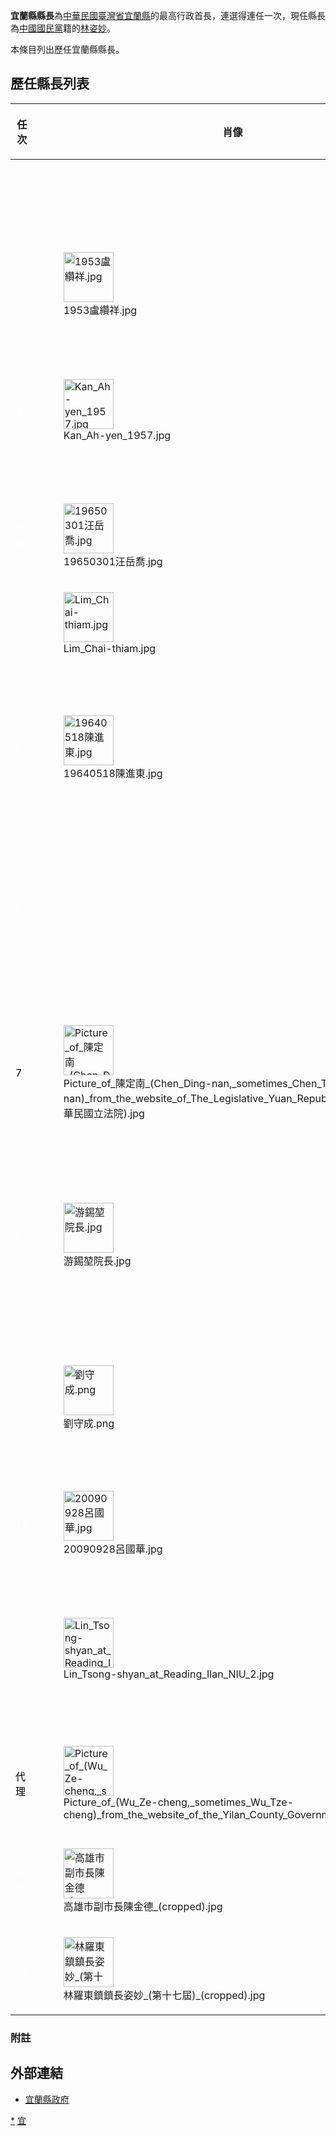{{Political Post
| post            = [[县长|县长]]
| body            = [[宜蘭縣|宜蘭縣]]
| insignia        = Seal of Yilan County.svg
| image           = 林羅東鎮鎮長姿妙 (第十七屆).jpg
| insigniasize    = 120px
| insigniacaption = 宜蘭縣縣徽
| incumbent       = [[林姿妙|林姿妙]]
| incumbentsince  = 2018年12月25日
| inaugural       = [[方家慧|方家慧]]（官派）<br>[[盧纘祥|盧纘祥]]（民選）
| termlength      = 4年，可連任1次
| formation       = 1812年 嘉慶17年
| website         = [http://www.e-land.gov.tw/Default.aspx www.e-land.gov.tw]
}}

'''宜蘭縣縣長'''為[[中華民國|中華民國]][[臺灣省|臺灣省]][[宜蘭縣|宜蘭縣]]的最高行政首長，連選得連任一次，現任縣長為[[中國國民黨|中國國民黨]]籍的[[林姿妙|林姿妙]]。

本條目列出歷任宜蘭縣縣長。

== 歷任縣長列表 ==
{| class="wikitable" style="text-align:center"
|--
! width = "50"|任次
! width = "50"|肖像
! width="100"|姓名<br><small>(生–卒)</small>
! colspan=2 width="50"|在任時間
! width="100"|黨籍
! width = "50"|屆次
! width="250"|備註
|-- bgcolor=#EEEEEE
! style="background:{{國民黨/後設/顏色}}; color:white;" |1
|
|[[方家慧|方家慧]]<br></small>
| 1950年10月10日 || 1951年6月1日
| rowspan="10" |{{KMT}}
|n/a
|官派。
|-- bgcolor=#EEEEEE
! style="background:{{國民黨/後設/顏色}}; color:white;" |2
|[[File:1953盧纘祥.jpg|80px]]
|[[盧纘祥|盧纘祥]]<br>(1903–1957)</small>
| 1951年6月1日 || 1954年6月2日
|1
|首位民選縣長。
|-- bgcolor=#EEEEEE
! style="background:{{國民黨/後設/顏色}}; color:white;" rowspan=2|3
|rowspan=2|[[File:Kan_Ah-yen_1957.jpg|80px]]
|rowspan=2|[[甘阿炎|甘阿炎]]<br>(1895–1974)</small>
| 1954年6月2日 || 1957年6月2日
|2
|rowspan=2|
|-- bgcolor=#EEEEEE
| 1957年6月2日 || 1958年6月15日{{efn|因案停職。}}
|3
|-- bgcolor="#EEEEEE"
! style="background:{{國民黨/後設/顏色}}; color:white;" |代理
| [[File:19650301汪岳喬.jpg|80px]]
|[[汪岳喬|汪岳喬]]
| 1958年6月16日 || 1960年6月2日
|n/a
| 臺灣省政府委員代理。
|-- bgcolor="#EEEEEE"
! style="background:{{國民黨/後設/顏色}}; color:white;" |4
|[[File:Lim_Chai-thiam.jpg|80px]]
|[[林才添|林才添]]<br>(1903–1989)
| 1960年6月2日 || 1964年6月2日{{efn|縣長任期由三年延長為四年。}}
|4
|
|-- bgcolor="#EEEEEE"
! rowspan="2" style="background:{{國民黨/後設/顏色}}; color:white;" |5
| rowspan="2" |[[File:19640518陳進東.jpg|80px]]
| rowspan="2" |[[陳進東|陳進東]]<br>(1907–1988)
| 1964年6月2日 || 1968年6月2日
|5
| rowspan="2" |
|-- bgcolor=#EEEEEE
| 1968年6月2日 || 1973年2月1日
|6
|-- bgcolor=#EEEEEE
! style="background:{{國民黨/後設/顏色}}; color:white;" rowspan=2|6
|rowspan=2|
|rowspan=2|[[李鳳鳴_(台灣)|李鳳鳴]]<br>(1930–)</small>
| 1973年2月1日 || 1977年12月20日
|7
|rowspan=2|
|-- bgcolor=#EEEEEE
|1977年12月20日 || 1981年12月20日
|8
|-- bgcolor=#EEEEEE
! style="background:{{無黨籍/後設/顏色}}; color:black;" rowspan=2|7
|rowspan=2|[[File:Picture_of_陳定南_(Chen_Ding-nan,_sometimes_Chen_Ting-nan)_from_the_website_of_The_Legislative_Yuan_Republic_of_China_(中華民國立法院).jpg|80px]]
|rowspan=2|[[陳定南|陳定南]]<br>(1943–2006)</small>
| 1981年12月20日 || 1985年12月20日
|rowspan=2| {{Nonp}}
|9
|rowspan=2|首位非國民黨籍縣長
|-- bgcolor=#EEEEEE
| 1985年12月20日 || 1989年12月20日

|10
|-- bgcolor=#EEEEEE
! style="background:{{民進黨/後設/顏色}}; color:white;" rowspan=2|8
|rowspan=2|[[File:游錫堃院長.jpg|80px]]
|rowspan=2|[[游錫堃|游錫堃]]<br>(1948–)</small>
| 1989年12月20日 || 1993年12月20日
| rowspan="4" |{{Dpp}}
|11
|rowspan=2|
|-- bgcolor=#EEEEEE
| 1993年12月20日 || 1997年12月20日
|12
|-- bgcolor=#EEEEEE
! style="background:{{民進黨/後設/顏色}}; color:white;" rowspan=2|9
|rowspan=2|[[File:劉守成.png|80px]]
|rowspan=2|[[劉守成_(臺灣)|劉守成]]<br>(1951–)</small>
| 1997年12月20日 || 2001年12月20日
|13
|rowspan=2|
|-- bgcolor=#EEEEEE
| 2001年12月20日 || 2005年12月20日
|14
|-- bgcolor=#EEEEEE
! style="background:{{國民黨/後設/顏色}}; color:white;" |10
|[[File:20090928呂國華.jpg|80px]]
|[[呂國華|呂國華]]<br>(1956–)</small>
| 2005年12月20日 || 2009年12月20日
|{{KMT}}
|15
|
|-- bgcolor=#EEEEEE
! style="background:{{民進黨/後設/顏色}}; color:white;" rowspan=2|11
|rowspan=2|[[File:Lin_Tsong-shyan_at_Reading_Ilan_NIU_2.jpg|80px]]
|rowspan=2|[[林聰賢|林聰賢]]<br>(1962–)</small>
| 2009年12月20日 || 2014年12月25日
| rowspan=2|{{Dpp}}
|16
|rowspan=2|
|-- bgcolor=#EEEEEE
| 2014年12月25日 || 2017年2月7日{{efn|轉任[[行政院農業委員會|行政院農業委員會]]主任委員。}}
|rowspan=3|17
|-- 
|-- bgcolor=#EEEEEE
! style="background:{{無黨籍/後設/顏色}}; color:black;" |代理
| [[File:Picture_of_(Wu_Ze-cheng,_sometimes_Wu_Tze-cheng)_from_the_website_of_the_Yilan_County_Government.jpg|80px]]
|[[吳澤成|吳澤成]]<br>(1945–)</small>
| 2017年2月8日 || 2017年11月6日{{efn|轉任[[行政院|行政院]][[政務委員|政務委員]]兼[[台灣省政府主席|台灣省政府主席]]。}}
| {{nonp}}
| 行政院指派由宜蘭縣副縣長代理。
|-- 
|-- bgcolor=#EEEEEE
! style="background:{{民進黨/後設/顏色}}; color:white;" |代理
| [[File:高雄市副市長陳金德_(cropped).jpg|80px]]
|[[陳金德|陳金德]]<br>(1961–)</small>
| 2017年11月6日 || 2018年12月25日
| {{Dpp}}
| 行政院指派代理。
|--  bgcolor=#EEEEEE
! style="background:{{國民黨/後設/顏色}}; color:white;" |12
| [[File:林羅東鎮鎮長姿妙_(第十七屆)_(cropped).jpg|80px]]
|[[林姿妙|林姿妙]]<br>(1952–)</small>
| 2018年12月25日 || 現任<!--還沒卸任前不應該填上卸任日期-->
|{{KMT}}
|18
|首位女縣長
|}

=== 附註 ===
<div class="references-small">
{{NoteFoot}}
</div>

{{notelist|iger=}}

== 外部連結 ==
*[http://www.e-land.gov.tw 宜蘭縣政府]{{Wayback|url=http://www.e-land.gov.tw/ |date=20040616104416 }}
{{宜蘭縣縣長}}
{{中華民國各縣市首長列表}}
[[Category:宜蘭縣縣長|*]]
[[Category:中華民國二級行政區首長|宜]]